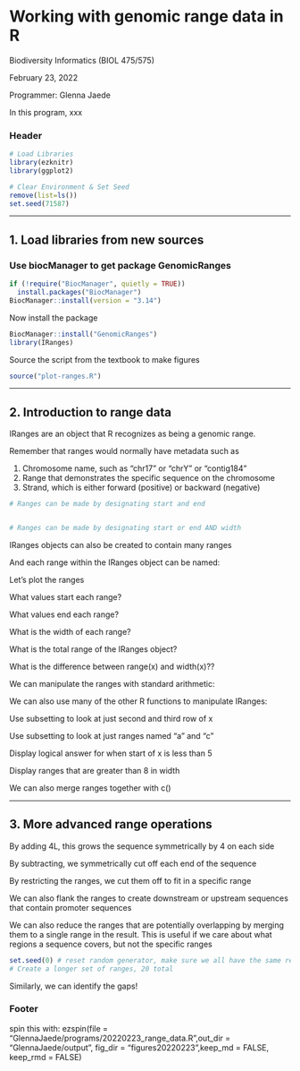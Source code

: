 # Working with genomic range data in R

Biodiversity Informatics (BIOL 475/575)

February 23, 2022

Programmer: Glenna Jaede

In this program, xxx


### Header



```r
# Load Libraries
library(ezknitr)
library(ggplot2)

# Clear Environment & Set Seed
remove(list=ls())
set.seed(71587)
```

_____________________________________________________________________________
## 1. Load libraries from new sources

### Use biocManager to get package GenomicRanges


```r
if (!require("BiocManager", quietly = TRUE))
  install.packages("BiocManager")
BiocManager::install(version = "3.14")
```

Now install the package

```r
BiocManager::install("GenomicRanges")
library(IRanges)
```

Source the script from the textbook to make figures


```r
source("plot-ranges.R")
```

_____________________________________________________________________________
## 2. Introduction to range data

IRanges are an object that R recognizes as being a genomic range.

Remember that ranges would normally have metadata such as 

1. Chromosome name, such as "chr17" or "chrY" or "contig184"
2. Range that demonstrates the specific sequence on the chromosome
3. Strand, which is either forward (positive) or backward (negative)


```r
# Ranges can be made by designating start and end


# Ranges can be made by designating start or end AND width
```

IRanges objects can also be created to contain many ranges 

And each range within the IRanges object can be named:

Let's plot the ranges

What values start each range?

What values end each range?

What is the width of each range?

What is the total range of the IRanges object?

What is the difference between range(x) and width(x)??

We can manipulate the ranges with standard arithmetic:

We can also use many of the other R functions to manipulate IRanges:

Use subsetting to look at just second and third row of x

Use subsetting to look at just ranges named "a" and "c"

Display logical answer for when start of x is less than 5

Display ranges that are greater than 8 in width

We can also merge ranges together with c() 

_____________________________________________________________________________
## 3. More advanced range operations


By adding 4L, this grows the sequence symmetrically by 4 on each side

By subtracting, we symmetrically cut off each end of the sequence

By restricting the ranges, we cut them off to fit in a specific range

  
We can also flank the ranges to create downstream or upstream
sequences that contain promoter sequences

We can also reduce the ranges that are potentially overlapping
by merging them to a single range in the result. This is useful if 
we care about what regions a sequence covers, but not the specific
ranges


```r
set.seed(0) # reset random generator, make sure we all have the same result
# Create a longer set of ranges, 20 total
```

Similarly, we can identify the gaps!




### Footer

spin this with:
ezspin(file = "GlennaJaede/programs/20220223_range_data.R",out_dir = "GlennaJaede/output", fig_dir = "figures20220223",keep_md = FALSE, keep_rmd = FALSE)
